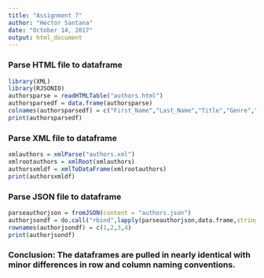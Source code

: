 ```yaml
---
title: "Assignment 7"
author: "Hector Santana"
date: "October 14, 2017"
output: html_document
---
```


### Parse HTML file to dataframe

```r
library(XML)
library(RJSONIO)
authorsparse = readHTMLTable("authors.html")
authorsparsedf = data.frame(authorsparse)
colnames(authorsparsedf) = c("First_Name","Last_Name","Title","Genre","Published","Living_Status")
print(authorsparsedf)
```

### Parse XML file to dataframe


```r
xmlauthors = xmlParse("authors.xml")
xmlrootauthors = xmlRoot(xmlauthors)
authorsxmldf = xmlToDataFrame(xmlrootauthors)
print(authorsxmldf)
```

### Parse JSON file to dataframe

```r
parseauthorjson = fromJSON(content = "authors.json")
authorjsondf = do.call("rbind",lapply(parseauthorjson,data.frame,stringsAsFactors=FALSE))
rownames(authorjsondf) = c(1,2,3,4)
print(authorjsondf)
```

### Conclusion: The dataframes are pulled in nearly identical with minor differences in row and column naming conventions.
